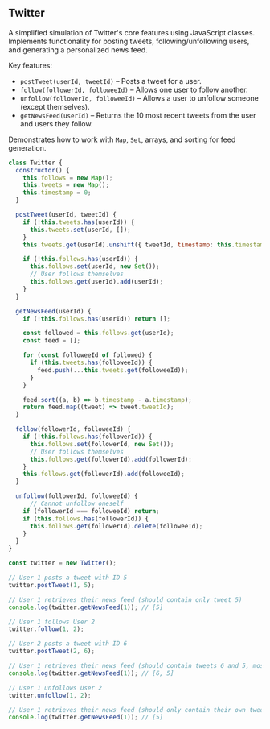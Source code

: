 
## Twitter

A simplified simulation of Twitter's core features using JavaScript classes.
Implements functionality for posting tweets, following/unfollowing users, and generating a personalized news feed.

Key features:
- `postTweet(userId, tweetId)` – Posts a tweet for a user.
- `follow(followerId, followeeId)` – Allows one user to follow another.
- `unfollow(followerId, followeeId)` – Allows a user to unfollow someone (except themselves).
- `getNewsFeed(userId)` – Returns the 10 most recent tweets from the user and users they follow.

Demonstrates how to work with `Map`, `Set`, arrays, and sorting for feed generation.

```js
class Twitter {
  constructor() {
    this.follows = new Map();
    this.tweets = new Map();
    this.timestamp = 0;
  }

  postTweet(userId, tweetId) {
    if (!this.tweets.has(userId)) {
      this.tweets.set(userId, []);
    }
    this.tweets.get(userId).unshift({ tweetId, timestamp: this.timestamp++ });

    if (!this.follows.has(userId)) {
      this.follows.set(userId, new Set());
      // User follows themselves
      this.follows.get(userId).add(userId);
    }
  }

  getNewsFeed(userId) {
    if (!this.follows.has(userId)) return [];

    const followed = this.follows.get(userId);
    const feed = [];

    for (const followeeId of followed) {
      if (this.tweets.has(followeeId)) {
        feed.push(...this.tweets.get(followeeId));
      }
    }

    feed.sort((a, b) => b.timestamp - a.timestamp);
    return feed.map((tweet) => tweet.tweetId);
  }

  follow(followerId, followeeId) {
    if (!this.follows.has(followerId)) {
      this.follows.set(followerId, new Set());
      // User follows themselves
      this.follows.get(followerId).add(followerId);
    }
    this.follows.get(followerId).add(followeeId);
  }

  unfollow(followerId, followeeId) {
      // Cannot unfollow oneself
    if (followerId === followeeId) return;
    if (this.follows.has(followerId)) {
      this.follows.get(followerId).delete(followeeId);
    }
  }
}

const twitter = new Twitter();

// User 1 posts a tweet with ID 5
twitter.postTweet(1, 5);

// User 1 retrieves their news feed (should contain only tweet 5)
console.log(twitter.getNewsFeed(1)); // [5]

// User 1 follows User 2
twitter.follow(1, 2);

// User 2 posts a tweet with ID 6
twitter.postTweet(2, 6);

// User 1 retrieves their news feed (should contain tweets 6 and 5, most recent first)
console.log(twitter.getNewsFeed(1)); // [6, 5]

// User 1 unfollows User 2
twitter.unfollow(1, 2);

// User 1 retrieves their news feed (should only contain their own tweet, 5)
console.log(twitter.getNewsFeed(1)); // [5]
```
